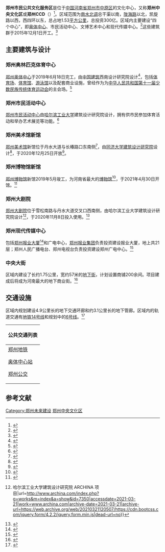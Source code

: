 {{郑州未来建设}}
'''郑州市民公共文化服务区'''是位于[[中华人民共和国|中国]][[河南省|河南省]][[郑州市|郑州市]][[中原区_(郑州市)|中原区]]的文化中心，又称'''郑州中央文化区'''或'''郑州CCD'''（{{Lang-en|Central Culture District}}）<ref>{{Cite web|title=郑州CCD崛起顶级艺术文化殿堂 - 郑州市人民政府|url=http://www.zhengzhou.gov.cn/news7/4338245.jhtml|accessdate=2021-03-21|work=www.zhengzhou.gov.cn|archive-date=2021-03-21|archive-url=https://web.archive.org/web/20210321120456/https://hm.baidu.com/hm.js?3916fbf06400bbbf67a1f28f721a5cb3|dead-url=no}}</ref>。区域范围为[[南水北调工程|南水北调]]总干渠以南，[[陇海路_(郑州)|陇海路]]以北，凯旋路以西，西四环以东，总占地1.53[[平方千米|平方公里]]，总投资300亿。区域内主要建设“四个中心”，即[[郑州奥林匹克体育中心|奥体中心]]、市民活动中心、文博艺术中心和现代传媒中心。<ref>{{Cite web|title=郑州中央文化区建设提速 “四大中心”年内建成 河南日报网-河南日报官方网站|url=https://www.henandaily.cn/content/fzhan/zzx/2018/0115/84559.html|accessdate=2021-03-21|work=www.henandaily.cn|archive-date=2021-03-21|archive-url=https://web.archive.org/web/20210321120457/https://www.henandaily.cn/content/fzhan/zzx/2018/0115/84559.html|dead-url=no}}</ref>这些建筑群于2015年12月1日开工。<ref>{{Cite web|title=河南省人民政府门户网站 郑州市民公共文化服务区“四个中心”正式动工|url=http://www.henan.gov.cn/zwgk/system/2015/12/02/010604289.shtml|accessdate=2021-03-21|work=www.henan.gov.cn}}</ref>

== 主要建筑与设计 ==
{{Multiple image|align=right|direction=vertical|image1=20191005 Panoramic view of Zhengzhou Olympic Sports Center Stadium.jpg|caption1=奥体中心体育场|image2=Zhengzhou Art Museum.jpg|caption2=美术馆新馆|image4=Wall characters of Zhengzhou Grand Theater.jpg|caption4=郑州大剧院|image3=Gate of Zhengzhou Museum.jpg|caption3=博物馆新馆南门|width=180}}

=== 郑州奥林匹克体育中心 ===
[[郑州奥体中心|郑州奥体中心]]于2019年6月18日完工，由[[中国建筑集团|中国建筑]]西南设计研究院设计<ref>{{Cite web|title=中建西南院设计的郑州奥体中心入选国家科研项目示范工程|url=http://xnjz.cscec.com/xwzx/xwkx/202012/3238814.html|accessdate=2021-03-21|work=xnjz.cscec.com}}</ref>，包括[[體育場|体育场]]、[[體育館|体育馆]]、[[游泳馆|游泳馆]]以及配套商业设施，曾经作为为[[中华人民共和国第十一届少数民族传统体育运动会|中华人民共和国第十一届少数民族传统体育运动会]]的主会场。<ref>{{Cite web|title=快讯！郑州奥林匹克体育中心全面完工|url=http://henan.163.com/19/0625/10/EIGRM9KH04398DMR.html|accessdate=2021-03-21|date=2019-06-25|last=网易|work=henan.163.com|archive-date=2019-10-23|archive-url=https://web.archive.org/web/20191023030751/http://henan.163.com/19/0625/10/EIGRM9KH04398DMR.html|dead-url=no}}</ref>

=== 郑州市民活动中心 ===
[[郑州市民活动中心|郑州市民活动中心]]由[[哈尔滨工业大学|哈尔滨工业大学]]建筑设计研究院设计，拥有供市民参加体育活动和举办艺术展览等功能。<ref>{{Cite journal|title=消费文化背景下的城市活动综合体设计探索——以郑州市民活动中心设计为例|author=张向宁；陈滨志；朱莹|url=https://www.ixueshu.com/document/a1a89c49bc6bff800292fe11d32b3657318947a18e7f9386.html|journal=建筑与文化|issue=3|year=2018|page=168-204|access-date=2021-03-21|archive-date=2021-03-21|archive-url=https://web.archive.org/web/20210321120501/https://www.ixueshu.com/document/a1a89c49bc6bff800292fe11d32b3657318947a18e7f9386.html|dead-url=no}}</ref>

=== 郑州美术馆新馆 ===
[[郑州美术馆|郑州美术馆]]新馆位于丹水大道与长椿路口东南侧<ref>{{Cite web|title=郑州美术馆|url=http://www.zzmsg.cn/us.aspx?id=10064|accessdate=2021-03-21|work=www.zzmsg.cn}}</ref>，由[[同济大学建筑设计研究院|同济大学建筑设计研究院]]设计<ref>{{Cite web|title=郑州美术馆新馆、档案史志馆 同济大学建筑设计研究院(集团)有限公司|url=http://www.tjad.cn/project/614|accessdate=2021-03-21|work=www.tjad.cn|archive-date=2021-03-21|archive-url=https://web.archive.org/web/20210321120431/https://www.recaptcha.net/recaptcha/api.js?|dead-url=no}}</ref>，于2020年12月25日开放<ref>{{Cite web|title=郑州美术馆25日正式开馆 预约通道已开启 河南日报网-河南日报官方网站|url=https://www.henandaily.cn/content/2020/1022/260812.html|accessdate=2021-03-21|work=www.henandaily.cn|archive-date=2021-03-21|archive-url=https://web.archive.org/web/20210321120500/https://www.henandaily.cn/content/2020/1022/260812.html|dead-url=no}}</ref>。

=== 郑州博物馆新馆 ===
[[郑州博物馆|郑州博物馆]]新馆2019年5月竣工，为河南省最大的[[博物馆|博物馆]]<ref>{{Cite web|title=郑州博物馆新馆正在建设地下室 2019年5月竣工_河南要闻_河南省人民政府门户网站|url=https://www.henan.gov.cn/2017/11-13/382346.html|accessdate=2021-03-21|work=www.henan.gov.cn|archive-date=2021-03-21|archive-url=https://web.archive.org/web/20210321120424/https://www.henan.gov.cn/2017/11-13/382346.html|dead-url=no}}</ref>，于2021年4月30日开馆。<ref>{{Cite web|title=让文物活起来！郑州博物馆新馆30日开馆_地方_河南省人民政府门户网站|url=https://www.henan.gov.cn/2021/04-02/2119814.html|accessdate=2021-04-16|work=www.henan.gov.cn}}</ref>

=== 郑州大剧院 ===
[[郑州大剧院|郑州大剧院]]位于雪松南路与丹水大道交叉口西南侧，由哈尔滨工业大学建筑设计研究院设计<ref>{{Cite web|title=郑州大剧院 {{!}} 哈尔滨工业大学建筑设计研究院 ARCHINA 项目|url=http://www.archina.com/index.php?g=works&m=index&a=show&id=7350|accessdate=2021-03-21|work=www.archina.com|archive-date=2021-03-21|archive-url=https://web.archive.org/web/20210321120507/https://cdn.bootcss.com/jquery.form/4.2.2/jquery.form.min.js|dead-url=no}}</ref>，于2020年11月8日投入使用。<ref>{{Cite web|title=郑州大剧院开幕新闻发布会 - 新闻发布稿|url=http://www.zhengzhou.gov.cn/conference3/4336789.jhtml|accessdate=2021-03-21|work=www.zhengzhou.gov.cn}}</ref>

=== 郑州现代传媒中心 ===
包括[[郑州报业大厦|郑州报业大厦]]<ref>{{Cite web|title=上海宝冶中标郑州报业大厦建设项目|url=http://www.mcc.com.cn/mcc/_132154/_132568/487559/index.html|accessdate=2021-03-21|work=www.mcc.com.cn}}</ref>和广电中心，[[郑州报业集团|郑州报业集团]]负责投资建设报业大厦，地上共21层；郑州人民广播电台、郑州电视台负责投资建设郑州广电中心。<ref>{{Cite web|title=东有CBD西有CCD：现代传媒中心将成郑州西城新地标|url=http://henan.163.com/17/0726/10/CQ8VHUB604398DMR.html|accessdate=2021-03-21|date=2017-07-26|last=网易|work=henan.163.com|archive-date=2021-03-21|archive-url=https://web.archive.org/web/20210321120434/https://static.ws.126.net/163/f2e/commonnav2019/css/commonnav_headcss-e017654fb2.css|dead-url=no}}</ref>

=== 中央大街 ===
区域内建设了长约1.75公里，宽约57米的[[地下街|地下街]]，计划设置商铺200余间。项目建成后将成为河南最大的地下商业街。<ref>{{Cite web|title=郑州CCD中央大街计划明年亮相！将成为河南最大下沉式商业体-大河报网|url=https://www.dahebao.cn/news/1433586?cid=1433586|accessdate=2021-03-21|work=www.dahebao.cn}}</ref>

== 交通设施 ==
区域内规划建设4.9公里长的地下交通环廊和约3.1公里长的地下管廊。区域内的轨道交通有[[郑州地铁14号线|地铁14号线]]和规划中的[[郑州地铁6号线|6号线]]。<ref>{{Cite web|title=东有CBD，西邻CCD！郑州西郊即将开挂，惊艳全国！-大河报网|url=http://www.dahebao.cn/news/1401722?cid=1401722|accessdate=2021-03-21|work=www.dahebao.cn|archive-date=2021-03-21|archive-url=https://web.archive.org/web/20210321120500/https://res.daheapp.com/dhimg/1904291337407744.jpg|dead-url=no}}</ref>
{| class="mw-collapsible mw-collapsed wikitable" style="margin: 0 auto; width: auto;"
!公共交通列表
|-
|
; [[郑州地铁|郑州地铁]]

{{郑州地铁路线标志|6|blink}}{{郑州地铁路线标志|14|blink}} [[奥体中心站_(郑州市)|奥体中心站]]

; [[郑州公交|郑州公交]]
{{郑州公交路线简单列表|S113|width=98%|header=丹水大道长椿路}}
|}

== 参考文献 ==
<references />

[[Category:郑州未来建设|Category:郑州未来建设]]
[[Category:郑州中央文化区|]]